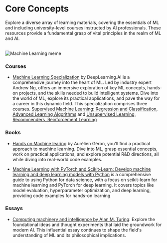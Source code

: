 # Core Concepts

Explore a diverse array of learning materials, covering the essentials of ML and including university-level courses instructed by AI professionals. These resources provide a fundamental grasp of vital principles in the realm of ML and AI.

<br />
<div>
  <img src="/static/img/memes/mlMeme.png" alt="Machine Learning meme" />
</div>

### Courses

- [Machine Learning Specialization](https://www.deeplearning.ai/courses/machine-learning-specialization/) by DeepLearning.AI is a comprehensive journey into the heart of ML. Led by industry expert Andrew Ng, offers an immersive exploration of key ML concepts, hands-on projects, and the skills needed to build intelligent systems. Dive into the world of ML, explore its practical applications, and pave the way for a career in this dynamic field. This specialization comprises three courses.
    [Supervised Machine Learning: Regression and Classification](https://www.coursera.org/learn/machine-learning?specialization=machine-learning-introduction),
    [Advanced Learning Algorithms](https://www.coursera.org/learn/advanced-learning-algorithms?specialization=machine-learning-introduction) and
    [Unsupervised Learning, Recommenders, Reinforcement Learning](https://www.coursera.org/learn/unsupervised-learning-recommenders-reinforcement-learning?specialization=machine-learning-introduction)
   
### Books

- [Hands on Machine learing](https://www.goodreads.com/en/book/show/32899495) by Aurélien Géron, you'll find a practical approach to machine learning. Dive into ML, grasp essential concepts, work on practical applications, and explore potential R&D directions, all while diving into real-world code examples.

- [Machine Learning with PyTorch and Scikit-Learn: Develop machine learning and deep learning models with Python](https://www.goodreads.com/book/show/60493099-machine-learning-with-pytorch-and-scikit-learn) is a comprehensive guide to using Python for data science, with a focus on scikit-learn for machine learning and PyTorch for deep learning. It covers topics like model evaluation, hyperparameter optimization, and deep learning, providing code examples for hands-on learning.


### Essays

- [Computing machinery and intelligence by Alan M. Turing](https://redirect.cs.umbc.edu/courses/471/papers/turing.pdf): Explore the foundational ideas and thought experiments that laid the groundwork for modern AI. This influential essay continues to shape the field's understanding of ML and its philosophical implications.

